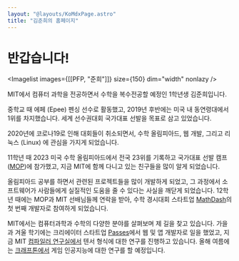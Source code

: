 ```yaml
---
layout: "@layouts/KoMdxPage.astro"
title: "김준희의 홈페이지"
---
```



# 반갑습니다!


<Imagelist images={[[PFP, "준희"]]} size={150} dim="width" nonlazy />

MIT에서 컴퓨터 과학을 전공하면서 수학을 복수전공할 예정인 1학년생
김준희입니다.

중학교 때 에페 (Epee) 펜싱 선수로 활동했고, 2019년 후반에는 미국 내 동연령대에서
1위를 차지했습니다. 세계 선수권대회 국가대표 선발을 목표로 삼고 있었습니다.

2020년에 코로나19로 인해 대회들이 취소되면서, 수학 올림피아드, 웹 개발, 그리고
리눅스 (Linux) 에 관심을 가지게 되었습니다.

11학년 때 2023 미국 수학 올림피아드에서 전국 23위를 기록하고 국가대표 선발
캠프 ([MOP](https://mop.evanchen.cc/roster2023.pdf))에 참가했고, 지금 MIT에
함께 다니고 있는 친구들을 많이 알게 되었습니다.

올림피아드 공부를 하면서 관련된 프로젝트들을 많이 개발하게 되었고, 그 과정에서
소프트웨어가 사람들에게 실질적인 도움을 줄 수 있다는 사실을 깨닫게 되었습니다.
12학년 때에는 MOP과 MIT 선배님들께 연락을 받아,
수학 경시대회 스타트업 [MathDash](https://mathdash.com)의 첫 번째
개발자로 참여하게 되었습니다.

MIT에서는 컴퓨터과학과 수학의 다양한 분야를 살펴보며 제 길을 찾고 있습니다.
가을과 겨울 학기에는 크리에이터 스타트업 [Passes](https://passes.com)에서 웹 및
앱 개발자로 일을 했었고, 지금 MIT [컴파일러
연구실에서](https://commit.csail.mit.edu/) 텐서 형식에 대한 연구를 진행하고
있습니다. 올해 여름에는
[크래프톤에서](https://www.krafton.ai/ko/career/ai-fellowship/) 게임 인공지능에
대한 연구를 할 예정입니다.
